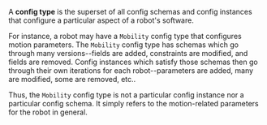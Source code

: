 A **config type** is the superset of all config schemas and config instances that configure a particular aspect of a robot's software.

For instance, a robot may have a `Mobility` config type that configures motion parameters. The `Mobility` config type has schemas which go through many versions--fields are added, constraints are modified, and fields are removed. Config instances which satisfy those schemas then go through their own iterations for each robot--parameters are added, many are modified, some are removed, etc..

Thus, the `Mobility` config type is not a particular config instance nor a particular config schema. It simply refers to the motion-related parameters for the robot in general.